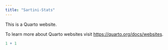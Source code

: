 ```yaml
---
title: "Sartini-Stats"
---
```


This is a Quarto website.

To learn more about Quarto websites visit <https://quarto.org/docs/websites>.

```r
1 + 1
```
